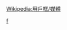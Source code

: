 {{Userbox
  |border-c=black
  |border-s=1
  |id=[[File:FOX_Sports_logo.svg|40px]]
  |id-c=white
  |id-fc=blue
  |id-s=14
  |info=這個用戶曾經喜歡觀賞'''[[FOX體育台]]'''。
  |info-c=#CCFF99
  |info-fc=blue
  |info-s=9
}}<includeonly>[[Category:喜歡觀賞FOX體育台的維基人|{{PAGENAME}}]]</includeonly><noinclude>
[[Category:媒體用戶框模板|f]]
</noinclude><noinclude>{{Clear}}[[Wikipedia:用戶框/媒體]]</noinclude>